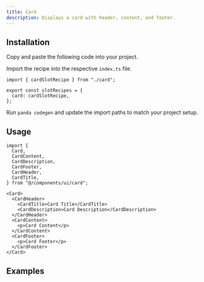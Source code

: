 ```yaml
---
title: Card
description: Displays a card with header, content, and footer.
---
```


<ComponentPreview name="card-demo" />

## Installation

<Steps>

<Step>Copy and paste the following code into your project.</Step>

<ComponentSource name="card.ts" type="slot-recipe" />

<ComponentSource name="card.tsx" type="component" />

<Step>Import the recipe into the respective `index.ts` file.</Step>

```tsx
import { cardSlotRecipe } from "./card";

export const slotRecipes = {
  card: cardSlotRecipe,
};
```

<Step>Run `panda codegen` and update the import paths to match your project setup.</Step>

</Steps>

## Usage

```tsx
import {
  Card,
  CardContent,
  CardDescription,
  CardFooter,
  CardHeader,
  CardTitle,
} from "@/components/ui/card";
```

```tsx
<Card>
  <CardHeader>
    <CardTitle>Card Title</CardTitle>
    <CardDescription>Card Description</CardDescription>
  </CardHeader>
  <CardContent>
    <p>Card Content</p>
  </CardContent>
  <CardFooter>
    <p>Card Footer</p>
  </CardFooter>
</Card>
```

## Examples

<ComponentPreview name="card-notification" />
